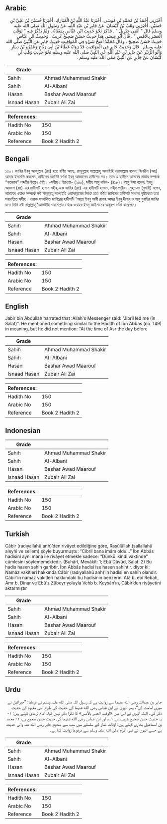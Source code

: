 ## Arabic


<div dir="rtl" lang="ar" style={{fontSize:'larger',backgroundColor:'#f8f9fa',padding:20}}>
أَخْبَرَنِي أَحْمَدُ بْنُ مُحَمَّدِ بْنِ مُوسَى، أَخْبَرَنَا عَبْدُ اللَّهِ بْنُ الْمُبَارَكِ، أَخْبَرَنَا حُسَيْنُ بْنُ عَلِيِّ بْنِ حُسَيْنٍ، أَخْبَرَنِي وَهْبُ بْنُ كَيْسَانَ، عَنْ جَابِرِ بْنِ عَبْدِ اللَّهِ، عَنْ رَسُولِ اللَّهِ صلى الله عليه وسلم قَالَ ‏"‏ أَمَّنِي جِبْرِيلُ ‏"‏ ‏.‏ فَذَكَرَ نَحْوَ حَدِيثِ ابْنِ عَبَّاسٍ بِمَعْنَاهُ ‏.‏ وَلَمْ يَذْكُرْ فِيهِ ‏"‏ لِوَقْتِ الْعَصْرِ بِالأَمْسِ ‏"‏ ‏.‏ قَالَ أَبُو عِيسَى هَذَا حَدِيثٌ حَسَنٌ صَحِيحٌ غَرِيبٌ ‏.‏ وَحَدِيثُ ابْنِ عَبَّاسٍ حَدِيثٌ حَسَنٌ صَحِيحٌ ‏.‏ وَقَالَ مُحَمَّدٌ أَصَحُّ شَيْءٍ فِي الْمَوَاقِيتِ حَدِيثُ جَابِرٍ عَنِ النَّبِيِّ صلى الله عليه وسلم ‏.‏ قَالَ وَحَدِيثُ جَابِرٍ فِي الْمَوَاقِيتِ قَدْ رَوَاهُ عَطَاءُ بْنُ أَبِي رَبَاحٍ وَعَمْرُو بْنُ دِينَارٍ وَأَبُو الزُّبَيْرِ عَنْ جَابِرِ بْنِ عَبْدِ اللَّهِ عَنِ النَّبِيِّ صلى الله عليه وسلم نَحْوَ حَدِيثِ وَهْبِ بْنِ كَيْسَانَ عَنْ جَابِرٍ عَنِ النَّبِيِّ صلى الله عليه وسلم ‏.‏
</div>
<div style={{backgroundColor:'#f8f9fa',padding:20, marginBottom: 10}}><table> <thead> <tr> <th>Grade</th> <th></th> </tr> </thead> <tbody> <tr><td>Sahih</td><td>Ahmad Muhammad Shakir</td></tr><tr><td>Sahih</td><td>Al-Albani</td></tr><tr><td>Hasan</td><td>Bashar Awad Maarouf</td></tr><tr><td>Isnaad Hasan</td><td>Zubair Ali Zai</td></tr></tbody></table><table> <thead> <tr> <th>References:</th> <th></th> </tr> </thead> <tbody><tr><td>Hadith No</td><td>150</td></tr><tr><td>Arabic No</td><td>150</td></tr><tr><td>Reference</td><td>Book 2 Hadith 2</td></tr></tbody></table></div>

## Bengali


<div dir="ltr" lang="bn" style={{fontSize:'larger',backgroundColor:'#f8f9fa',padding:20}}>
১৫০। জাবির ইবনু আবদুল্লাহ (রাঃ) হতে বর্ণিত আছে, রাসূলুল্লাহ সাল্লাল্লাহু আলাইহি ওয়াসাল্লাম বলেনঃ জিবরীল (আঃ) আমার ইমামতি করলেন, হাদীসের অবশিষ্ট বর্ণনা ইবনু আব্বাসের হাদীসের মত। তবে এ হাদীসে আসরের নামায সম্পর্কে “গতকাল” শব্দটির উল্লেখ নেই। -সহীহ। ইরওয়া- (২৫০), সহীহ আবু দাউদ- (৪১৮)। আবু ঈসা বলেনঃ ইবনু আব্বাস (রাঃ)-এর হাদীসটি হাসান সহীহ এবং জাবির (রাঃ)-এর হাদীসটি হাসান, সহীহ গারীব। মুহাম্মাদ (বুখারী) বলেন, নামাযের ওয়াক্ত সম্পর্কে নবী সাল্লাল্লাহু আলাইহি ওয়াসাল্লামের নিকট হতে বর্ণিত জাবিরের হাদীসটি সনদের দৃষ্টিকোণ হতে সবচাইতে সহীহ। ওয়াক্ত সম্পর্কিত জাবিরের হাদীসটি “আতা ইবনু আবী রাবাহ আমর ইবনু দীনার ও আবু যুবাইর জাবির হতে তিনি নবী সাল্লাল্লাহু 'আলাইহি ওয়াসাল্লাম থেকে ওয়াহব ইবনু কাইসানের অনুরূপ বর্ণনা করেছেন।
</div>
<div style={{backgroundColor:'#f8f9fa',padding:20, marginBottom: 10}}><table> <thead> <tr> <th>Grade</th> <th></th> </tr> </thead> <tbody> <tr><td>Sahih</td><td>Ahmad Muhammad Shakir</td></tr><tr><td>Sahih</td><td>Al-Albani</td></tr><tr><td>Hasan</td><td>Bashar Awad Maarouf</td></tr><tr><td>Isnaad Hasan</td><td>Zubair Ali Zai</td></tr></tbody></table><table> <thead> <tr> <th>References:</th> <th></th> </tr> </thead> <tbody><tr><td>Hadith No</td><td>150</td></tr><tr><td>Arabic No</td><td>150</td></tr><tr><td>Reference</td><td>Book 2 Hadith 2</td></tr></tbody></table></div>

## English


<div dir="ltr" lang="en" style={{fontSize:'larger',backgroundColor:'#f8f9fa',padding:20}}>
Jabir bin Abdullah narrated that :Allah's Messenger said: "Jibril led me (in Salat)". He mentioned something similar to the Hadith of Ibn Abbas (no. 149) in meaning, but he did not mention: "At the time of Asr the day before
</div>
<div style={{backgroundColor:'#f8f9fa',padding:20, marginBottom: 10}}><table> <thead> <tr> <th>Grade</th> <th></th> </tr> </thead> <tbody> <tr><td>Sahih</td><td>Ahmad Muhammad Shakir</td></tr><tr><td>Sahih</td><td>Al-Albani</td></tr><tr><td>Hasan</td><td>Bashar Awad Maarouf</td></tr><tr><td>Isnaad Hasan</td><td>Zubair Ali Zai</td></tr></tbody></table><table> <thead> <tr> <th>References:</th> <th></th> </tr> </thead> <tbody><tr><td>Hadith No</td><td>150</td></tr><tr><td>Arabic No</td><td>150</td></tr><tr><td>Reference</td><td>Book 2 Hadith 2</td></tr></tbody></table></div>

## Indonesian


<div dir="ltr" lang="id" style={{fontSize:'larger',backgroundColor:'#f8f9fa',padding:20}}>

</div>
<div style={{backgroundColor:'#f8f9fa',padding:20, marginBottom: 10}}><table> <thead> <tr> <th>Grade</th> <th></th> </tr> </thead> <tbody> <tr><td>Sahih</td><td>Ahmad Muhammad Shakir</td></tr><tr><td>Sahih</td><td>Al-Albani</td></tr><tr><td>Hasan</td><td>Bashar Awad Maarouf</td></tr><tr><td>Isnaad Hasan</td><td>Zubair Ali Zai</td></tr></tbody></table><table> <thead> <tr> <th>References:</th> <th></th> </tr> </thead> <tbody><tr><td>Hadith No</td><td>150</td></tr><tr><td>Arabic No</td><td>150</td></tr><tr><td>Reference</td><td>Book 2 Hadith 2</td></tr></tbody></table></div>

## Turkish


<div dir="ltr" lang="tr" style={{fontSize:'larger',backgroundColor:'#f8f9fa',padding:20}}>
Câbir (radıyallahü anh)’den rivâyet edildiğine göre, Rasûlüllah (sallallahü aleyhi ve sellem) şöyle buyurmuştu: “Cibril bana imâm oldu…” İbn Abbâs hadisini aynı mana ile rivâyet etmekle sadece: “Dünkü ikindi vaktinde” cümlesini söylememektedir. (Buhârî, Mevâkît: 1; Ebû Dâvûd, Salat: 2) Bu hadis hasen sahih garibtir. İbn Abbâs hadisi ise hasen sahihtir. diyor ki: Namaz vakitleri hakkında Câbir (radıyallahü anh)’ın hadisi en sahih olandır. Câbir’in namaz vakitleri hakkındaki bu hadisinin benzerini Atâ b. ebî Rebah, Amr b. Dinar ve Ebû’z Zübeyr yoluyla Vehb b. Keysân’ın, Câbir’den rivâyetini aktarmıştır
</div>
<div style={{backgroundColor:'#f8f9fa',padding:20, marginBottom: 10}}><table> <thead> <tr> <th>Grade</th> <th></th> </tr> </thead> <tbody> <tr><td>Sahih</td><td>Ahmad Muhammad Shakir</td></tr><tr><td>Sahih</td><td>Al-Albani</td></tr><tr><td>Hasan</td><td>Bashar Awad Maarouf</td></tr><tr><td>Isnaad Hasan</td><td>Zubair Ali Zai</td></tr></tbody></table><table> <thead> <tr> <th>References:</th> <th></th> </tr> </thead> <tbody><tr><td>Hadith No</td><td>150</td></tr><tr><td>Arabic No</td><td>150</td></tr><tr><td>Reference</td><td>Book 2 Hadith 2</td></tr></tbody></table></div>

## Urdu


<div dir="rtl" lang="ur" style={{fontSize:'larger',backgroundColor:'#f8f9fa',padding:20}}>
جابر بن عبداللہ رضی الله عنہما سے روایت ہے کہ رسول اللہ صلی الله علیہ وسلم نے فرمایا: ”جبرائیل نے میری امامت کی“، پھر انہوں نے ابن عباس رضی الله عنہما کی حدیث کی طرح اسی مفہوم کی حدیث ذکر کی۔ البتہ انہوں نے اس میں «لوقت العصر بالأمس» کا ٹکڑا ذکر نہیں کیا۔ امام ترمذی کہتے ہیں: ۱- یہ حدیث حسن صحیح غریب ہے ۱؎، اور ابن عباس رضی الله عنہما کی حدیث حسن صحیح ہے، ۲- محمد بن اسماعیل بخاری کہتے ہیں: اوقات نماز کے سلسلے میں سب سے صحیح جابر رضی الله عنہ والی حدیث ہے جسے انہوں نے نبی اکرم صلی الله علیہ وسلم سے مرفوعاً روایت کیا ہے۔
</div>
<div style={{backgroundColor:'#f8f9fa',padding:20, marginBottom: 10}}><table> <thead> <tr> <th>Grade</th> <th></th> </tr> </thead> <tbody> <tr><td>Sahih</td><td>Ahmad Muhammad Shakir</td></tr><tr><td>Sahih</td><td>Al-Albani</td></tr><tr><td>Hasan</td><td>Bashar Awad Maarouf</td></tr><tr><td>Isnaad Hasan</td><td>Zubair Ali Zai</td></tr></tbody></table><table> <thead> <tr> <th>References:</th> <th></th> </tr> </thead> <tbody><tr><td>Hadith No</td><td>150</td></tr><tr><td>Arabic No</td><td>150</td></tr><tr><td>Reference</td><td>Book 2 Hadith 2</td></tr></tbody></table></div>